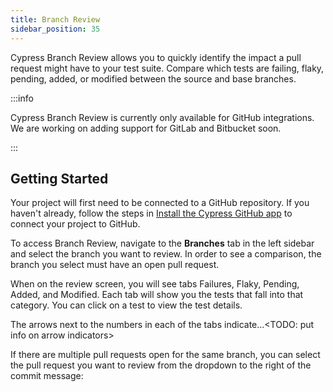 ```yaml
---
title: Branch Review
sidebar_position: 35
---
```


Cypress Branch Review allows you to quickly identify the impact a pull request might have to your test suite. Compare which tests are failing, flaky, pending, added, or modified between the source and base branches.

<DocsImage
  src="/img/guides/cloud/branch-review/branch-review.jpg"
  alt="Cypress Branch Review"
/>

:::info

Cypress Branch Review is currently only available for GitHub integrations. We are working on adding support for GitLab and Bitbucket soon.

:::

## Getting Started

Your project will first need to be connected to a GitHub repository. If you haven't already, follow the steps in [Install the Cypress GitHub app](/guides/cloud/integrations/source-control/github#Install-the-Cypress-GitHub-app) to connect your project to GitHub.

To access Branch Review, navigate to the **Branches** tab in the left sidebar and select the branch you want to review. In order to see a comparison, the branch you select must have an open pull request.

<DocsImage
  src="/img/guides/cloud/branch-review/get-to-branch-review.jpg"
  alt="Get to Branch Review"
/>

When on the review screen, you will see tabs Failures, Flaky, Pending, Added, and Modified. Each tab will show you the tests that fall into that category. You can click on a test to view the test details.

<DocsImage
  src="/img/guides/cloud/branch-review/branch-review-details.jpg"
  alt="Branch Review Details"
  caption="Viewing new failing tests for this PR"
/>

The arrows next to the numbers in each of the tabs indicate...<TODO: put info on arrow indicators>

If there are multiple pull requests open for the same branch, you can select the pull request you want to review from the dropdown to the right of the commit message:

<DocsImage
  src="/img/guides/cloud/branch-review/pull-request-dropdown.jpg"
  alt="Branch Review PR Dropdown"
  width={443}
/>
